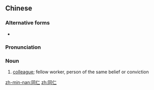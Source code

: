 ==Chinese==
{{zh-forms}}

===Alternative forms===
* {{sense|colleague|lang=zh}} {{zh-l|同人}}

===Pronunciation===
{{zh-pron
|m=tóngrén
|c=tung4 jan4
|mn=tông-jîn/tông-lîn
|cat=n
}}

===Noun===
{{zh-noun}}

# [[colleague]]; fellow worker, person of the same belief or conviction

[[zh-min-nan:同仁]]
[[zh:同仁]]
